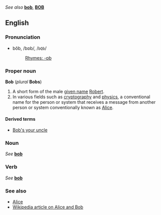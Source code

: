 ''See also'' '''[[bob]]''', '''[[BOB]]'''

==English==
===Pronunciation===
*bŏb, /bɒb/, /<tt>bQb</tt>/
*:[[Rhymes:English:-ɒb|Rhymes: -ɒb]]

===Proper noun===
'''Bob''' (''plural'' '''Bobs''')

#A short form of the male [[given name]] [[Robert]].
#In various fields such as [[cryptography]] and [[physics]], a conventional name for the person or system that receives a message from another person or system conventionally known as [[Alice]].

====Derived terms====
*[[Bob's your uncle]]

===Noun===
''See'' '''[[bob]]'''

===Verb===
''See'' '''[[bob]]'''

===See also===
*[[Alice]]
*[[w:Alice and Bob|Wikipedia article on Alice and Bob]]